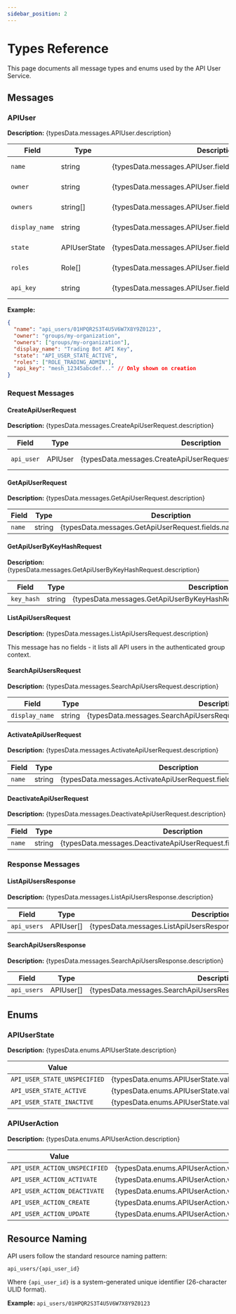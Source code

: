 ```yaml
---
sidebar_position: 2
---
```


# Types Reference

This page documents all message types and enums used by the API User Service.


## Messages

### APIUser

**Description:** {typesData.messages.APIUser.description}

| Field | Type | Description | Required | Validation |
|-------|------|-------------|----------|------------|
| `name` | string | {typesData.messages.APIUser.fields.name.description} | {typesData.messages.APIUser.fields.name.required ? '✅' : '❌'} | System generated |
| `owner` | string | {typesData.messages.APIUser.fields.owner.description} | {typesData.messages.APIUser.fields.owner.required ? '✅' : '❌'} | {typesData.messages.APIUser.fields.owner.validation} |
| `owners` | string[] | {typesData.messages.APIUser.fields.owners.description} | {typesData.messages.APIUser.fields.owners.required ? '✅' : '❌'} | {typesData.messages.APIUser.fields.owners.validation} |
| `display_name` | string | {typesData.messages.APIUser.fields.display_name.description} | {typesData.messages.APIUser.fields.display_name.required ? '✅' : '❌'} | {typesData.messages.APIUser.fields.display_name.validation} |
| `state` | APIUserState | {typesData.messages.APIUser.fields.state.description} | {typesData.messages.APIUser.fields.state.required ? '✅' : '❌'} | System generated |
| `roles` | Role[] | {typesData.messages.APIUser.fields.roles.description} | {typesData.messages.APIUser.fields.roles.required ? '✅' : '❌'} | {typesData.messages.APIUser.fields.roles.validation} |
| `api_key` | string | {typesData.messages.APIUser.fields.api_key.description} | {typesData.messages.APIUser.fields.api_key.required ? '✅' : '❌'} | System generated, sensitive |

**Example:**
```json
{
  "name": "api_users/01HPQR2S3T4U5V6W7X8Y9Z0123",
  "owner": "groups/my-organization",
  "owners": ["groups/my-organization"],
  "display_name": "Trading Bot API Key",
  "state": "API_USER_STATE_ACTIVE",
  "roles": ["ROLE_TRADING_ADMIN"],
  "api_key": "mesh_12345abcdef..." // Only shown on creation
}
```

### Request Messages

#### CreateApiUserRequest

**Description:** {typesData.messages.CreateApiUserRequest.description}

| Field | Type | Description | Required |
|-------|------|-------------|----------|
| `api_user` | APIUser | {typesData.messages.CreateApiUserRequest.fields.api_user.description} | {typesData.messages.CreateApiUserRequest.fields.api_user.required ? '✅' : '❌'} |

#### GetApiUserRequest

**Description:** {typesData.messages.GetApiUserRequest.description}

| Field | Type | Description | Required |
|-------|------|-------------|----------|
| `name` | string | {typesData.messages.GetApiUserRequest.fields.name.description} | ✅ |

#### GetApiUserByKeyHashRequest

**Description:** {typesData.messages.GetApiUserByKeyHashRequest.description}

| Field | Type | Description | Required |
|-------|------|-------------|----------|
| `key_hash` | string | {typesData.messages.GetApiUserByKeyHashRequest.fields.key_hash.description} | ✅ |

#### ListApiUsersRequest

**Description:** {typesData.messages.ListApiUsersRequest.description}

This message has no fields - it lists all API users in the authenticated group context.

#### SearchApiUsersRequest

**Description:** {typesData.messages.SearchApiUsersRequest.description}

| Field | Type | Description | Required |
|-------|------|-------------|----------|
| `display_name` | string | {typesData.messages.SearchApiUsersRequest.fields.display_name.description} | ❌ |

#### ActivateApiUserRequest

**Description:** {typesData.messages.ActivateApiUserRequest.description}

| Field | Type | Description | Required | Validation |
|-------|------|-------------|----------|------------|
| `name` | string | {typesData.messages.ActivateApiUserRequest.fields.name.description} | ✅ | {typesData.messages.ActivateApiUserRequest.fields.name.validation} |

#### DeactivateApiUserRequest

**Description:** {typesData.messages.DeactivateApiUserRequest.description}

| Field | Type | Description | Required | Validation |
|-------|------|-------------|----------|------------|
| `name` | string | {typesData.messages.DeactivateApiUserRequest.fields.name.description} | ✅ | {typesData.messages.DeactivateApiUserRequest.fields.name.validation} |

### Response Messages

#### ListApiUsersResponse

**Description:** {typesData.messages.ListApiUsersResponse.description}

| Field | Type | Description |
|-------|------|-------------|
| `api_users` | APIUser[] | {typesData.messages.ListApiUsersResponse.fields.api_users.description} |

#### SearchApiUsersResponse

**Description:** {typesData.messages.SearchApiUsersResponse.description}

| Field | Type | Description |
|-------|------|-------------|
| `api_users` | APIUser[] | {typesData.messages.SearchApiUsersResponse.fields.api_users.description} |

## Enums

### APIUserState

**Description:** {typesData.enums.APIUserState.description}

| Value | Description |
|-------|-------------|
| `API_USER_STATE_UNSPECIFIED` | {typesData.enums.APIUserState.values.API_USER_STATE_UNSPECIFIED.description} |
| `API_USER_STATE_ACTIVE` | {typesData.enums.APIUserState.values.API_USER_STATE_ACTIVE.description} |
| `API_USER_STATE_INACTIVE` | {typesData.enums.APIUserState.values.API_USER_STATE_INACTIVE.description} |

### APIUserAction

**Description:** {typesData.enums.APIUserAction.description}

| Value | Description |
|-------|-------------|
| `API_USER_ACTION_UNSPECIFIED` | {typesData.enums.APIUserAction.values.API_USER_ACTION_UNSPECIFIED.description} |
| `API_USER_ACTION_ACTIVATE` | {typesData.enums.APIUserAction.values.API_USER_ACTION_ACTIVATE.description} |
| `API_USER_ACTION_DEACTIVATE` | {typesData.enums.APIUserAction.values.API_USER_ACTION_DEACTIVATE.description} |
| `API_USER_ACTION_CREATE` | {typesData.enums.APIUserAction.values.API_USER_ACTION_CREATE.description} |
| `API_USER_ACTION_UPDATE` | {typesData.enums.APIUserAction.values.API_USER_ACTION_UPDATE.description} |

## Resource Naming

API users follow the standard resource naming pattern:

```
api_users/{api_user_id}
```

Where `{api_user_id}` is a system-generated unique identifier (26-character ULID format).

**Example:** `api_users/01HPQR2S3T4U5V6W7X8Y9Z0123`
